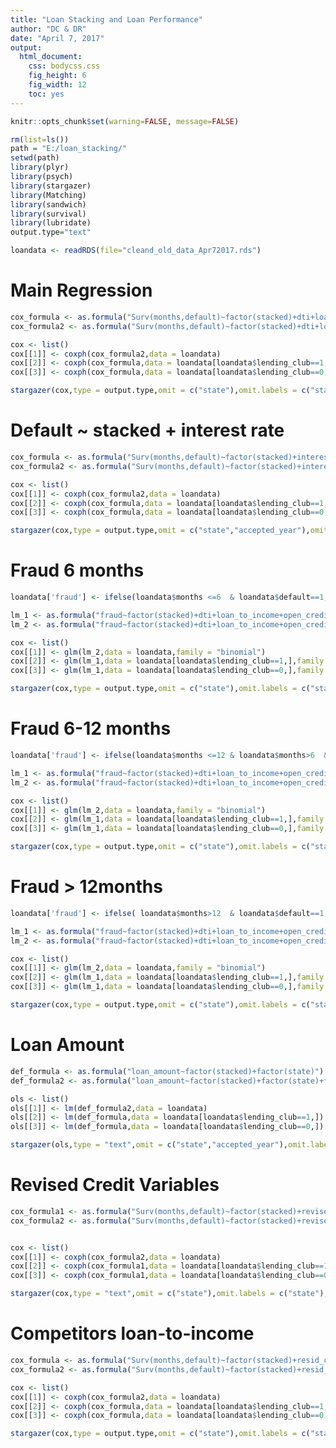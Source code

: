 ```yaml
---
title: "Loan Stacking and Loan Performance"
author: "DC & DR"
date: "April 7, 2017"
output: 
  html_document: 
    css: bodycss.css
    fig_height: 6
    fig_width: 12
    toc: yes
---
```

```r
knitr::opts_chunk$set(warning=FALSE, message=FALSE)
```

```r
rm(list=ls())
path = "E:/loan_stacking/"
setwd(path)
library(plyr)
library(psych)
library(stargazer)
library(Matching)
library(sandwich)
library(survival)
library(lubridate)
output.type="text"

loandata <- readRDS(file="cleand_old_data_Apr72017.rds")
```

# Main Regression
```r
cox_formula <- as.formula("Surv(months,default)~factor(stacked)+dti+loan_to_income+open_credit_lines+annual_income+credit_history_months+emp_length+factor(home_ownership)+loan_amount+factor(income_verified)+factor(term_60)+inq_last_6mths+factor(state)")
cox_formula2 <- as.formula("Surv(months,default)~factor(stacked)+dti+loan_to_income+open_credit_lines+annual_income+credit_history_months+emp_length+factor(home_ownership)+loan_amount+factor(income_verified)+factor(term_60)+inq_last_6mths+factor(lending_club)+factor(state)")

cox <- list()
cox[[1]] <- coxph(cox_formula2,data = loandata)
cox[[2]] <- coxph(cox_formula,data = loandata[loandata$lending_club==1,])
cox[[3]] <- coxph(cox_formula,data = loandata[loandata$lending_club==0,])

stargazer(cox,type = output.type,omit = c("state"),omit.labels = c("state"),omit.stat = c("ll","logrank","max.rsq","lr","wald"),no.space = TRUE,title="COXPH")


```

# Default ~ stacked + interest rate
```r
cox_formula <- as.formula("Surv(months,default)~factor(stacked)+interest_rate+factor(state)")
cox_formula2 <- as.formula("Surv(months,default)~factor(stacked)+interest_rate*factor(lending_club)+factor(state)")

cox <- list()
cox[[1]] <- coxph(cox_formula2,data = loandata)
cox[[2]] <- coxph(cox_formula,data = loandata[loandata$lending_club==1,])
cox[[3]] <- coxph(cox_formula,data = loandata[loandata$lending_club==0,])

stargazer(cox,type = output.type,omit = c("state","accepted_year"),omit.labels = c("state","accepted year"),omit.stat = c("ll","logrank","max.rsq","lr","wald"),no.space = TRUE,title="COXPH",column.labels = c("Both","Lending Club","Prosper"))


```

# Fraud 6 months
```r
loandata['fraud'] <- ifelse(loandata$months <=6  & loandata$default==1,1,0)

lm_1 <- as.formula("fraud~factor(stacked)+dti+loan_to_income+open_credit_lines+annual_income+credit_history_months+emp_length+factor(home_ownership)+loan_amount+factor(income_verified)+factor(term_60)+inq_last_6mths+factor(state)")
lm_2 <- as.formula("fraud~factor(stacked)+dti+loan_to_income+open_credit_lines+annual_income+credit_history_months+emp_length+factor(home_ownership)+loan_amount+factor(income_verified)+factor(term_60)+inq_last_6mths+factor(lending_club)+factor(state)")

cox <- list()
cox[[1]] <- glm(lm_2,data = loandata,family = "binomial")
cox[[2]] <- glm(lm_1,data = loandata[loandata$lending_club==1,],family = "binomial")
cox[[3]] <- glm(lm_1,data = loandata[loandata$lending_club==0,],family = "binomial")

stargazer(cox,type = output.type,omit = c("state"),omit.labels = c("state"),omit.stat = c("ll","logrank","max.rsq","lr","wald"),no.space = TRUE,title="Logistic Regression")


```


# Fraud 6-12 months
```r
loandata['fraud'] <- ifelse(loandata$months <=12 & loandata$months>6  & loandata$default==1,1,0)

lm_1 <- as.formula("fraud~factor(stacked)+dti+loan_to_income+open_credit_lines+annual_income+credit_history_months+emp_length+factor(home_ownership)+loan_amount+factor(income_verified)+factor(term_60)+inq_last_6mths+factor(state)")
lm_2 <- as.formula("fraud~factor(stacked)+dti+loan_to_income+open_credit_lines+annual_income+credit_history_months+emp_length+factor(home_ownership)+loan_amount+factor(income_verified)+factor(term_60)+inq_last_6mths+factor(lending_club)+factor(state)")

cox <- list()
cox[[1]] <- glm(lm_2,data = loandata,family = "binomial")
cox[[2]] <- glm(lm_1,data = loandata[loandata$lending_club==1,],family = "binomial")
cox[[3]] <- glm(lm_1,data = loandata[loandata$lending_club==0,],family = "binomial")

stargazer(cox,type = output.type,omit = c("state"),omit.labels = c("state"),omit.stat = c("ll","logrank","max.rsq","lr","wald"),no.space = TRUE,title="Logistic Regression")


```


# Fraud > 12months
```r
loandata['fraud'] <- ifelse( loandata$months>12  & loandata$default==1,1,0)

lm_1 <- as.formula("fraud~factor(stacked)+dti+loan_to_income+open_credit_lines+annual_income+credit_history_months+emp_length+factor(home_ownership)+loan_amount+factor(income_verified)+factor(term_60)+inq_last_6mths+factor(state)")
lm_2 <- as.formula("fraud~factor(stacked)+dti+loan_to_income+open_credit_lines+annual_income+credit_history_months+emp_length+factor(home_ownership)+loan_amount+factor(income_verified)+factor(term_60)+inq_last_6mths+factor(lending_club)+factor(state)")

cox <- list()
cox[[1]] <- glm(lm_2,data = loandata,family = "binomial")
cox[[2]] <- glm(lm_1,data = loandata[loandata$lending_club==1,],family = "binomial")
cox[[3]] <- glm(lm_1,data = loandata[loandata$lending_club==0,],family = "binomial")

stargazer(cox,type = output.type,omit = c("state"),omit.labels = c("state"),omit.stat = c("ll","logrank","max.rsq","lr","wald"),no.space = TRUE,title="Logistic Regression")


```

# Loan Amount
```r
def_formula <- as.formula("loan_amount~factor(stacked)+factor(state)")
def_formula2 <- as.formula("loan_amount~factor(stacked)+factor(state)+factor(lending_club)")

ols <- list()
ols[[1]] <- lm(def_formula2,data = loandata)
ols[[2]] <- lm(def_formula,data = loandata[loandata$lending_club==1,])
ols[[3]] <- lm(def_formula,data = loandata[loandata$lending_club==0,])

stargazer(ols,type = "text",omit = c("state","accepted_year"),omit.labels = c("state","accepted year"),omit.stat = c("f","rsq","ser"),title = "Loan Amount",no.space = TRUE,column.labels = c("Both","Lending Club","Prosper"))


```


# Revised Credit Variables
```r
cox_formula1 <- as.formula("Surv(months,default)~factor(stacked)+revised_dti+revised_loan_to_income+revised_credit_lines+annual_income+credit_history_months+emp_length+factor(home_ownership)+loan_amount+factor(income_verified)+factor(loan_term)+inq_last_6mths+factor(state)")
cox_formula2 <- as.formula("Surv(months,default)~factor(stacked)+revised_dti+revised_loan_to_income+revised_credit_lines+annual_income+credit_history_months+emp_length+factor(home_ownership)+loan_amount+factor(income_verified)+factor(loan_term)+inq_last_6mths+factor(state)+factor(lending_club)")


cox <- list()
cox[[1]] <- coxph(cox_formula2,data = loandata)
cox[[2]] <- coxph(cox_formula1,data = loandata[loandata$lending_club==1,])
cox[[3]] <- coxph(cox_formula1,data = loandata[loandata$lending_club==0,])

stargazer(cox,type = "text",omit = c("state"),omit.labels = c("state"),omit.stat = c("ll","logrank","max.rsq","lr","wald"),no.space = TRUE,title="COXPH")


```

# Competitors loan-to-income
```r
cox_formula <- as.formula("Surv(months,default)~factor(stacked)+resid_com_loan_to_income+dti+loan_to_income+open_credit_lines+annual_income+credit_history_months+emp_length+factor(home_ownership)+loan_amount+factor(income_verified)+factor(term_60)+inq_last_6mths+factor(state)")
cox_formula2 <- as.formula("Surv(months,default)~factor(stacked)+resid_com_loan_to_income+dti+loan_to_income+open_credit_lines+annual_income+credit_history_months+emp_length+factor(home_ownership)+loan_amount+factor(income_verified)+factor(term_60)+inq_last_6mths+factor(lending_club)+factor(state)")

cox <- list()
cox[[1]] <- coxph(cox_formula2,data = loandata)
cox[[2]] <- coxph(cox_formula,data = loandata[loandata$lending_club==1,])
cox[[3]] <- coxph(cox_formula,data = loandata[loandata$lending_club==0,])

stargazer(cox,type = output.type,omit = c("state"),omit.labels = c("state"),omit.stat = c("ll","logrank","max.rsq","lr","wald"),no.space = TRUE,title="COXPH")


```

